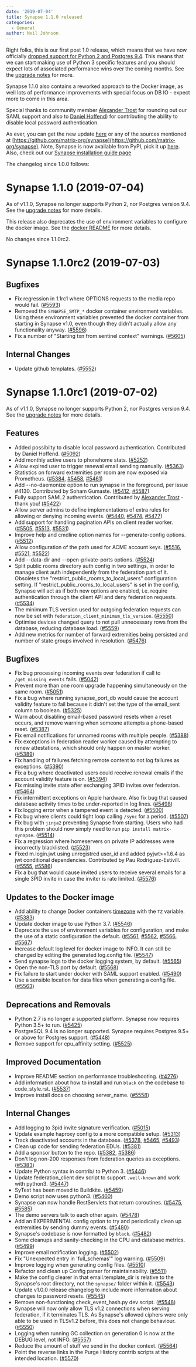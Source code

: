 ```yaml
---
date: '2019-07-04'
title: Synapse 1.1.0 released
categories:
  - General
author: Neil Johnson
---
```


Right folks, this is our first post 1.0 release, which means that we have now
officially [dropped support for Python 2 and Postgres
9.4](https://matrix.org/blog/2019/04/08/synapse-deprecating-postgres-9-4-and-python-2-x).
This means that we can start making use of Python 3 specific features and you
should expect lots of associated performance wins over the coming months. See the [upgrade notes](https://github.com/matrix-org/synapse/blob/master/UPGRADE.rst#upgrading-to-v110) for more.

Synapse 1.1.0 also contains a reworked approach to the Docker image, as well lots
of performance improvements with special focus on DB IO - expect more to come
in this area.

Special thanks to community member [Alexander
Trost](https://github.com/galexrt) for rounding out  our SAML support and also
to [Daniel Hoffend](https://github.com/dhoffend)) for contributing the ability
to disable local password authentication.

As ever, you can get the new update [here](https://github.com/matrix-org/synapse/releases/tag/v1.1.0) or any of the sources mentioned at [https://github.com/matrix-org/synapse](https://github.com/matrix-org/synapse). Note, Synapse is now available from PyPI, pick it up [here](https://pypi.org/project/matrix-synapse/). Also, check out our [Synapse installation guide page](https://matrix.org/docs/guides/installing-synapse)

The changelog since 1.0.0 follows:

Synapse 1.1.0 (2019-07-04)
==========================

As of v1.1.0, Synapse no longer supports Python 2, nor Postgres version 9.4.
See the [upgrade notes](https://github.com/matrix-org/synapse/blob/master/UPGRADE.rst#upgrading-to-v110) for more details.

This release also deprecates the use of environment variables to configure the
docker image. See the [docker README](https://github.com/matrix-org/synapse/blob/release-v1.1.0/docker/README.md#legacy-dynamic-configuration-file-support)
for more details.

No changes since 1.1.0rc2.


Synapse 1.1.0rc2 (2019-07-03)
=============================

Bugfixes
--------

- Fix regression in 1.1rc1 where OPTIONS requests to the media repo would fail. ([\#5593](https://github.com/matrix-org/synapse/issues/5593))
- Removed the `SYNAPSE_SMTP_*` docker container environment variables. Using these environment variables prevented the docker container from starting in Synapse v1.0, even though they didn't actually allow any functionality anyway. ([\#5596](https://github.com/matrix-org/synapse/issues/5596))
- Fix a number of "Starting txn from sentinel context" warnings. ([\#5605](https://github.com/matrix-org/synapse/issues/5605))


Internal Changes
----------------

- Update github templates. ([\#5552](https://github.com/matrix-org/synapse/issues/5552))


Synapse 1.1.0rc1 (2019-07-02)
=============================

As of v1.1.0, Synapse no longer supports Python 2, nor Postgres version 9.4.
See the [upgrade notes](UPGRADE.rst#upgrading-to-v110) for more details.

Features
--------

- Added possibilty to disable local password authentication. Contributed by Daniel Hoffend. ([\#5092](https://github.com/matrix-org/synapse/issues/5092))
- Add monthly active users to phonehome stats. ([\#5252](https://github.com/matrix-org/synapse/issues/5252))
- Allow expired user to trigger renewal email sending manually. ([\#5363](https://github.com/matrix-org/synapse/issues/5363))
- Statistics on forward extremities per room are now exposed via Prometheus. ([\#5384](https://github.com/matrix-org/synapse/issues/5384), [\#5458](https://github.com/matrix-org/synapse/issues/5458), [\#5461](https://github.com/matrix-org/synapse/issues/5461))
- Add --no-daemonize option to run synapse in the foreground, per issue #4130. Contributed by Soham Gumaste. ([\#5412](https://github.com/matrix-org/synapse/issues/5412), [\#5587](https://github.com/matrix-org/synapse/issues/5587))
- Fully support SAML2 authentication. Contributed by [Alexander Trost](https://github.com/galexrt) - thank you! ([\#5422](https://github.com/matrix-org/synapse/issues/5422))
- Allow server admins to define implementations of extra rules for allowing or denying incoming events. ([\#5440](https://github.com/matrix-org/synapse/issues/5440), [\#5474](https://github.com/matrix-org/synapse/issues/5474), [\#5477](https://github.com/matrix-org/synapse/issues/5477))
- Add support for handling pagination APIs on client reader worker. ([\#5505](https://github.com/matrix-org/synapse/issues/5505), [\#5513](https://github.com/matrix-org/synapse/issues/5513), [\#5531](https://github.com/matrix-org/synapse/issues/5531))
- Improve help and cmdline option names for --generate-config options. ([\#5512](https://github.com/matrix-org/synapse/issues/5512))
- Allow configuration of the path used for ACME account keys. ([\#5516](https://github.com/matrix-org/synapse/issues/5516), [\#5521](https://github.com/matrix-org/synapse/issues/5521), [\#5522](https://github.com/matrix-org/synapse/issues/5522))
- Add --data-dir and --open-private-ports options. ([\#5524](https://github.com/matrix-org/synapse/issues/5524))
- Split public rooms directory auth config in two settings, in order to manage client auth independently from the federation part of it. Obsoletes the "restrict_public_rooms_to_local_users" configuration setting. If "restrict_public_rooms_to_local_users" is set in the config, Synapse will act as if both new options are enabled, i.e. require authentication through the client API and deny federation requests. ([\#5534](https://github.com/matrix-org/synapse/issues/5534))
- The minimum TLS version used for outgoing federation requests can now be set with `federation_client_minimum_tls_version`. ([\#5550](https://github.com/matrix-org/synapse/issues/5550))
- Optimise devices changed query to not pull unnecessary rows from the database, reducing database load. ([\#5559](https://github.com/matrix-org/synapse/issues/5559))
- Add new metrics for number of forward extremities being persisted and number of state groups involved in resolution. ([\#5476](https://github.com/matrix-org/synapse/issues/5476))

Bugfixes
--------

- Fix bug processing incoming events over federation if call to `/get_missing_events` fails. ([\#5042](https://github.com/matrix-org/synapse/issues/5042))
- Prevent more than one room upgrade happening simultaneously on the same room. ([\#5051](https://github.com/matrix-org/synapse/issues/5051))
- Fix a bug where running synapse_port_db would cause the account validity feature to fail because it didn't set the type of the email_sent column to boolean. ([\#5325](https://github.com/matrix-org/synapse/issues/5325))
- Warn about disabling email-based password resets when a reset occurs, and remove warning when someone attempts a phone-based reset. ([\#5387](https://github.com/matrix-org/synapse/issues/5387))
- Fix email notifications for unnamed rooms with multiple people. ([\#5388](https://github.com/matrix-org/synapse/issues/5388))
- Fix exceptions in federation reader worker caused by attempting to renew attestations, which should only happen on master worker. ([\#5389](https://github.com/matrix-org/synapse/issues/5389))
- Fix handling of failures fetching remote content to not log failures as exceptions. ([\#5390](https://github.com/matrix-org/synapse/issues/5390))
- Fix a bug where deactivated users could receive renewal emails if the account validity feature is on. ([\#5394](https://github.com/matrix-org/synapse/issues/5394))
- Fix missing invite state after exchanging 3PID invites over federaton. ([\#5464](https://github.com/matrix-org/synapse/issues/5464))
- Fix intermittent exceptions on Apple hardware. Also fix bug that caused database activity times to be under-reported in log lines. ([\#5498](https://github.com/matrix-org/synapse/issues/5498))
- Fix logging error when a tampered event is detected. ([\#5500](https://github.com/matrix-org/synapse/issues/5500))
- Fix bug where clients could tight loop calling `/sync` for a period. ([\#5507](https://github.com/matrix-org/synapse/issues/5507))
- Fix bug with `jinja2` preventing Synapse from starting. Users who had this problem should now simply need to run `pip install matrix-synapse`. ([\#5514](https://github.com/matrix-org/synapse/issues/5514))
- Fix a regression where homeservers on private IP addresses were incorrectly blacklisted. ([\#5523](https://github.com/matrix-org/synapse/issues/5523))
- Fixed m.login.jwt using unregistred user_id and added pyjwt>=1.6.4 as jwt conditional dependencies. Contributed by Pau Rodriguez-Estivill. ([\#5555](https://github.com/matrix-org/synapse/issues/5555), [\#5586](https://github.com/matrix-org/synapse/issues/5586))
- Fix a bug that would cause invited users to receive several emails for a single 3PID invite in case the inviter is rate limited. ([\#5576](https://github.com/matrix-org/synapse/issues/5576))


Updates to the Docker image
---------------------------
- Add ability to change Docker containers [timezone](https://en.wikipedia.org/wiki/List_of_tz_database_time_zones) with the `TZ` variable. ([\#5383](https://github.com/matrix-org/synapse/issues/5383))
- Update docker image to use Python 3.7. ([\#5546](https://github.com/matrix-org/synapse/issues/5546))
- Deprecate the use of environment variables for configuration, and make the use of a static configuration the default. ([\#5561](https://github.com/matrix-org/synapse/issues/5561), [\#5562](https://github.com/matrix-org/synapse/issues/5562), [\#5566](https://github.com/matrix-org/synapse/issues/5566), [\#5567](https://github.com/matrix-org/synapse/issues/5567))
- Increase default log level for docker image to INFO. It can still be changed by editing the generated log.config file. ([\#5547](https://github.com/matrix-org/synapse/issues/5547))
- Send synapse logs to the docker logging system, by default. ([\#5565](https://github.com/matrix-org/synapse/issues/5565))
- Open the non-TLS port by default. ([\#5568](https://github.com/matrix-org/synapse/issues/5568))
- Fix failure to start under docker with SAML support enabled. ([\#5490](https://github.com/matrix-org/synapse/issues/5490))
- Use a sensible location for data files when generating a config file. ([\#5563](https://github.com/matrix-org/synapse/issues/5563))


Deprecations and Removals
-------------------------

- Python 2.7 is no longer a supported platform. Synapse now requires Python 3.5+ to run. ([\#5425](https://github.com/matrix-org/synapse/issues/5425))
- PostgreSQL 9.4 is no longer supported. Synapse requires Postgres 9.5+ or above for Postgres support. ([\#5448](https://github.com/matrix-org/synapse/issues/5448))
- Remove support for cpu_affinity setting. ([\#5525](https://github.com/matrix-org/synapse/issues/5525))


Improved Documentation
----------------------
- Improve README section on performance troubleshooting. ([\#4276](https://github.com/matrix-org/synapse/issues/4276))
- Add information about how to install and run `black` on the codebase to code_style.rst. ([\#5537](https://github.com/matrix-org/synapse/issues/5537))
- Improve install docs on choosing server_name. ([\#5558](https://github.com/matrix-org/synapse/issues/5558))


Internal Changes
----------------

- Add logging to 3pid invite signature verification. ([\#5015](https://github.com/matrix-org/synapse/issues/5015))
- Update example haproxy config to a more compatible setup. ([\#5313](https://github.com/matrix-org/synapse/issues/5313))
- Track deactivated accounts in the database. ([\#5378](https://github.com/matrix-org/synapse/issues/5378), [\#5465](https://github.com/matrix-org/synapse/issues/5465), [\#5493](https://github.com/matrix-org/synapse/issues/5493))
- Clean up code for sending federation EDUs. ([\#5381](https://github.com/matrix-org/synapse/issues/5381))
- Add a sponsor button to the repo. ([\#5382](https://github.com/matrix-org/synapse/issues/5382), [\#5386](https://github.com/matrix-org/synapse/issues/5386))
- Don't log non-200 responses from federation queries as exceptions. ([\#5383](https://github.com/matrix-org/synapse/issues/5383))
- Update Python syntax in contrib/ to Python 3. ([\#5446](https://github.com/matrix-org/synapse/issues/5446))
- Update federation_client dev script to support `.well-known` and work with python3. ([\#5447](https://github.com/matrix-org/synapse/issues/5447))
- SyTest has been moved to Buildkite. ([\#5459](https://github.com/matrix-org/synapse/issues/5459))
- Demo script now uses python3. ([\#5460](https://github.com/matrix-org/synapse/issues/5460))
- Synapse can now handle RestServlets that return coroutines. ([\#5475](https://github.com/matrix-org/synapse/issues/5475), [\#5585](https://github.com/matrix-org/synapse/issues/5585))
- The demo servers talk to each other again. ([\#5478](https://github.com/matrix-org/synapse/issues/5478))
- Add an EXPERIMENTAL config option to try and periodically clean up extremities by sending dummy events. ([\#5480](https://github.com/matrix-org/synapse/issues/5480))
- Synapse's codebase is now formatted by `black`. ([\#5482](https://github.com/matrix-org/synapse/issues/5482))
- Some cleanups and sanity-checking in the CPU and database metrics. ([\#5499](https://github.com/matrix-org/synapse/issues/5499))
- Improve email notification logging. ([\#5502](https://github.com/matrix-org/synapse/issues/5502))
- Fix "Unexpected entry in 'full_schemas'" log warning. ([\#5509](https://github.com/matrix-org/synapse/issues/5509))
- Improve logging when generating config files. ([\#5510](https://github.com/matrix-org/synapse/issues/5510))
- Refactor and clean up Config parser for maintainability. ([\#5511](https://github.com/matrix-org/synapse/issues/5511))
- Make the config clearer in that email.template_dir is relative to the Synapse's root directory, not the `synapse/` folder within it. ([\#5543](https://github.com/matrix-org/synapse/issues/5543))
- Update v1.0.0 release changelog to include more information about changes to password resets. ([\#5545](https://github.com/matrix-org/synapse/issues/5545))
- Remove non-functioning check_event_hash.py dev script. ([\#5548](https://github.com/matrix-org/synapse/issues/5548))
- Synapse will now only allow TLS v1.2 connections when serving federation, if it terminates TLS. As Synapse's allowed ciphers were only able to be used in TLSv1.2 before, this does not change behaviour. ([\#5550](https://github.com/matrix-org/synapse/issues/5550))
- Logging when running GC collection on generation 0 is now at the DEBUG level, not INFO. ([\#5557](https://github.com/matrix-org/synapse/issues/5557))
- Reduce the amount of stuff we send in the docker context. ([\#5564](https://github.com/matrix-org/synapse/issues/5564))
- Point the reverse links in the Purge History contrib scripts at the intended location. ([\#5570](https://github.com/matrix-org/synapse/issues/5570))
